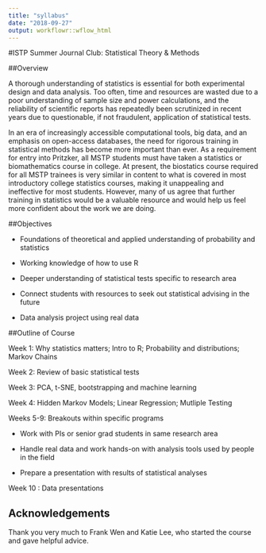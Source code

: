 ```yaml
---
title: "syllabus"
date: "2018-09-27"
output: workflowr::wflow_html
---
```


#ISTP Summer Journal Club: Statistical Theory & Methods

##Overview

A thorough understanding of statistics is essential for both experimental design and data analysis. Too often, time and resources are wasted due to a poor understanding of sample size and power calculations, and the reliability of scientific reports has repeatedly been scrutinized in recent years due to questionable, if not fraudulent, application of statistical tests.
 
In an era of increasingly accessible computational tools, big data, and an emphasis on open-access databases, the need for rigorous training in statistical methods has become more important than ever. As a requirement for entry into Pritzker, all MSTP students must have taken a statistics or biomathematics course in college. At present, the biostatics course required for all MSTP trainees is very similar in content to what is covered in most introductory college statistics courses, making it unappealing and ineffective for most students. However, many of us agree that further training in statistics would be a valuable resource and would help us feel more confident about the work we are doing.

##Objectives

* Foundations of theoretical and applied understanding of probability and statistics

* Working knowledge of how to use R

* Deeper understanding of statistical tests specific to research area

* Connect students with resources to seek out statistical advising in the future

* Data analysis project using real data
 

##Outline of Course

Week 1: Why statistics matters; Intro to R; Probability and distributions; Markov Chains

Week 2: Review of basic statistical tests

Week 3: PCA, t-SNE, bootstrapping and machine learning

Week 4: Hidden Markov Models; Linear Regression; Mutliple Testing

Weeks 5-9: Breakouts within specific programs

* Work with PIs or senior grad students in same research area

* Handle real data and work hands-on with analysis tools used by people in the field

* Prepare a presentation with results of statistical analyses

Week 10 : Data presentations


## Acknowledgements

Thank you very much to Frank Wen and Katie Lee, who started the course and gave helpful advice.
